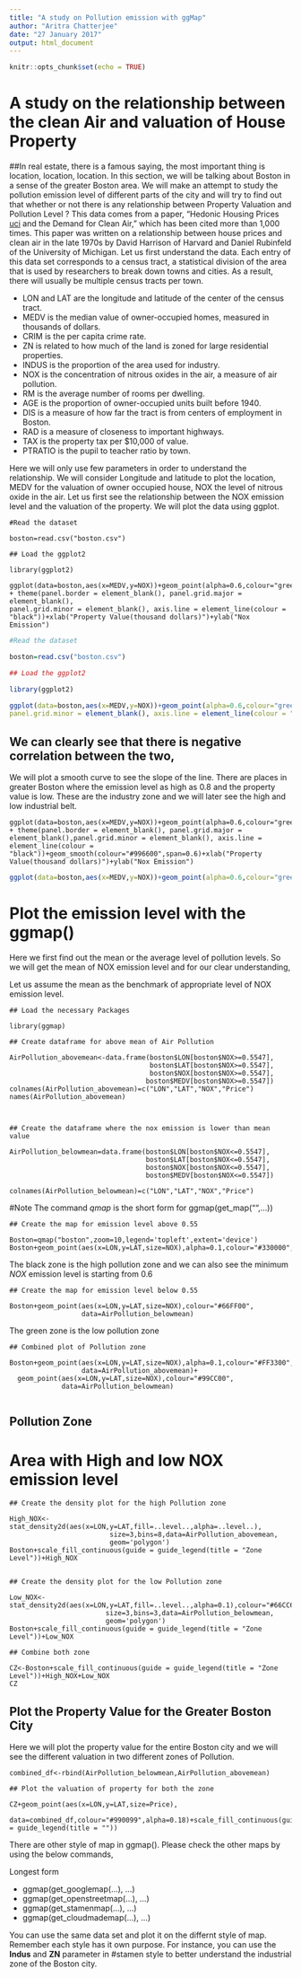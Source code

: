 ---
title: "A study on Pollution emission with ggMap"
author: "Aritra Chatterjee"
date: "27 January 2017"
output: html_document
---

```{r setup, include=FALSE}
knitr::opts_chunk$set(echo = TRUE)
```

# A study on the relationship between the clean Air and valuation of House Property

##In real estate, there is a famous saying, the most important thing is location, location, location.
In this section, we will be talking about Boston in a sense of the greater Boston area. We will make an attempt to study the pollution emission level of different parts of the city and will try to find out that whether or not there is any relationship between Property Valuation and Pollution Level ?
This data comes from a paper, "Hedonic Housing Prices [uci](http://archive.ics.uci.edu/ml/datasets/Housing) and the Demand for Clean Air," which has been cited more than 1,000 times. This paper was written on a relationship between house prices and clean air in the late 1970s by David Harrison of Harvard and Daniel Rubinfeld of the University of Michigan.
Let us first understand the data. Each entry of this data set corresponds to a census tract, a statistical division of the area that is used by researchers to break down towns and cities.
As a result, there will usually be multiple census tracts per town.

* LON and LAT are the longitude and latitude of the center of the census tract.
* MEDV is the median value of owner-occupied homes, measured in thousands of dollars.
* CRIM is the per capita crime rate.
* ZN is related to how much of the land is zoned for large residential properties.
* INDUS is the proportion of the area used for industry.
* NOX is the concentration of nitrous oxides in the air, a measure of air pollution.
* RM is the average number of rooms per dwelling.
* AGE is the proportion of owner-occupied units built before 1940.
* DIS is a measure of how far the tract is from centers of employment in Boston.
* RAD is a measure of closeness to important highways.
* TAX is the property tax per $10,000 of value.
* PTRATIO is the pupil to teacher ratio by town.

Here we will only use few parameters in order to understand the relationship. We will consider Longitude and latitude to plot the location, MEDV for the valuation of owner occupied house, NOX the level of nitrous oxide in the air.
Let us first see the relationship between the NOX emission level and the valuation of the property. We will plot the data using ggplot.


```{}
#Read the dataset

boston=read.csv("boston.csv")

## Load the ggplot2

library(ggplot2)

ggplot(data=boston,aes(x=MEDV,y=NOX))+geom_point(alpha=0.6,colour="green")+theme_bw() + theme(panel.border = element_blank(), panel.grid.major = element_blank(),
panel.grid.minor = element_blank(), axis.line = element_line(colour = "black"))+xlab("Property Value(thousand dollars)")+ylab("Nox Emission")
```

```{r,echo=FALSE}
#Read the dataset

boston=read.csv("boston.csv")

## Load the ggplot2

library(ggplot2)

ggplot(data=boston,aes(x=MEDV,y=NOX))+geom_point(alpha=0.6,colour="green")+theme_bw() + theme(panel.border = element_blank(), panel.grid.major = element_blank(),
panel.grid.minor = element_blank(), axis.line = element_line(colour = "black"))+xlab("Property Value(thousand dollars)")+ylab("Nox Emission")
```
## We can clearly see that there is negative correlation between the two,

We will plot a smooth curve to see the slope of the line. There are places in greater Boston where the emission level as high as 0.8 and the property value is low. These are the industry zone and we will later see the high and low industrial belt.

```{}
ggplot(data=boston,aes(x=MEDV,y=NOX))+geom_point(alpha=0.6,colour="green")+theme_bw() + theme(panel.border = element_blank(), panel.grid.major = element_blank(),panel.grid.minor = element_blank(), axis.line = element_line(colour = "black"))+geom_smooth(colour="#996600",span=0.6)+xlab("Property Value(thousand dollars)")+ylab("Nox Emission")

```

```{r,echo=FALSE}
ggplot(data=boston,aes(x=MEDV,y=NOX))+geom_point(alpha=0.6,colour="green")+theme_bw() + theme(panel.border = element_blank(), panel.grid.major = element_blank(),panel.grid.minor = element_blank(), axis.line = element_line(colour = "black"))+geom_smooth(colour="#996600",span=0.6)+xlab("Property Value(thousand dollars)")+ylab("Nox Emission")

```
# Plot the emission level with the ggmap()

Here we first find out the mean or the average level of pollution levels. So we will get the mean of NOX emission level and for our clear understanding,

Let us assume the mean as the benchmark of appropriate level of NOX emission level.

```{}
## Load the necessary Packages

library(ggmap)

## Create dataframe for above mean of Air Pollution

AirPollution_abovemean<-data.frame(boston$LON[boston$NOX>=0.5547],
                                   boston$LAT[boston$NOX>=0.5547],
                                   boston$NOX[boston$NOX>=0.5547],
                                  boston$MEDV[boston$NOX>=0.5547])
colnames(AirPollution_abovemean)=c("LON","LAT","NOX","Price")
names(AirPollution_abovemean)



## Create the dataframe where the nox emission is lower than mean value

AirPollution_belowmean=data.frame(boston$LON[boston$NOX<=0.5547],
                                  boston$LAT[boston$NOX<=0.5547],
                                  boston$NOX[boston$NOX<=0.5547],
                                  boston$MEDV[boston$NOX<=0.5547])

colnames(AirPollution_belowmean)=c("LON","LAT","NOX","Price")
```

#Note
The command *qmap* is the short form for ggmap(get_map("",...))
```{}
## Create the map for emission level above 0.55

Boston=qmap("boston",zoom=10,legend='topleft',extent='device')
Boston+geom_point(aes(x=LON,y=LAT,size=NOX),alpha=0.1,colour="#330000",data=AirPollution_abovemean)
```
The black zone is the high pollution zone and we can also see the minimum *NOX* emission level is starting from 0.6
```{}
## Create the map for emission level below 0.55

Boston+geom_point(aes(x=LON,y=LAT,size=NOX),colour="#66FF00",
                  data=AirPollution_belowmean)
```

The green zone is the low pollution zone

```{}
## Combined plot of Pollution zone

Boston+geom_point(aes(x=LON,y=LAT,size=NOX),alpha=0.1,colour="#FF3300",
                  data=AirPollution_abovemean)+
  geom_point(aes(x=LON,y=LAT,size=NOX),colour="#99CC00",
             data=AirPollution_belowmean)
                  
```

## Pollution Zone
# Area with High and low NOX emission level

```{}
## Create the density plot for the high Pollution zone

High_NOX<-stat_density2d(aes(x=LON,y=LAT,fill=..level..,alpha=..level..),
                         size=3,bins=8,data=AirPollution_abovemean,
                         geom='polygon')
Boston+scale_fill_continuous(guide = guide_legend(title = "Zone Level"))+High_NOX
  

## Create the density plot for the low Pollution zone

Low_NOX<-stat_density2d(aes(x=LON,y=LAT,fill=..level..,alpha=0.1),colour="#66CC66",
                        size=3,bins=3,data=AirPollution_belowmean,
                        geom='polygon')
Boston+scale_fill_continuous(guide = guide_legend(title = "Zone Level"))+Low_NOX

## Combine both zone

CZ<-Boston+scale_fill_continuous(guide = guide_legend(title = "Zone Level"))+High_NOX+Low_NOX
CZ
```

## Plot the Property Value for the Greater Boston City
Here we will plot the property value for the entire Boston city and we will see the different valuation in two different zones of Pollution.
```{}
combined_df<-rbind(AirPollution_belowmean,AirPollution_abovemean)

## Plot the valuation of property for both the zone

CZ+geom_point(aes(x=LON,y=LAT,size=Price),
                                   data=combined_df,colour="#990099",alpha=0.18)+scale_fill_continuous(guide = guide_legend(title = ""))
```


There are other style of map in ggmap(). Please check the other maps by using the below commands,

Longest form

* ggmap(get_googlemap(...), ...)
* ggmap(get_openstreetmap(...), ...)
* ggmap(get_stamenmap(...), ...)
* ggmap(get_cloudmademap(...), ...)

You can use the same data set and plot it on the differnt style of map. Remember each style has it own purpose. For instance, you can use the **Indus** and **ZN** parameter in #stamen style to better understand the industrial zone of the Boston city.

